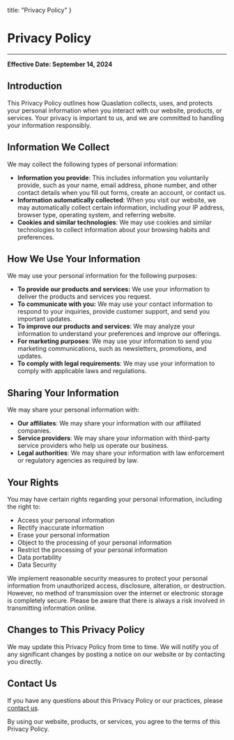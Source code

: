   title: "Privacy Policy"
}

# Privacy Policy
---

**Effective Date: September 14, 2024**

## Introduction

This Privacy Policy outlines how Quaslation collects, uses, and protects your personal information when you interact with our website, products, or services. Your privacy is important to us, and we are committed to handling your information responsibly.

## Information We Collect

We may collect the following types of personal information:

- **Information you provide**: This includes information you voluntarily provide, such as your name, email address, phone number, and other contact details when you fill out forms, create an account, or contact us.
- **Information automatically collected**: When you visit our website, we may automatically collect certain information, including your IP address, browser type, operating system, and referring website.  
- **Cookies and similar technologies**: We may use cookies and similar technologies to collect information about your browsing habits and preferences.  

## How We Use Your Information

We may use your personal information for the following purposes:

- **To provide our products and services:** We use your information to deliver the products and services you request.  
- **To communicate with you:** We may use your contact information to respond to your inquiries, provide customer support, and send you important updates.  
- **To improve our products and services**: We may analyze your information to understand your preferences and improve our offerings.
- **For marketing purposes**: We may use your information to send you marketing communications, such as newsletters, promotions, and updates.
- **To comply with legal requirements**: We may use your information to comply with applicable laws and regulations.

## Sharing Your Information

We may share your personal information with:

- **Our affiliates**: We may share your information with our affiliated companies.
- **Service providers**: We may share your information with third-party service providers who help us operate our business.
- **Legal authorities**: We may share your information with law enforcement or regulatory agencies as required by law.

## Your Rights

You may have certain rights regarding your personal information, including the right to:

- Access your personal information
- Rectify inaccurate information
- Erase your personal information
- Object to the processing of your personal information
- Restrict the processing of your personal information  
- Data portability
- Data Security

We implement reasonable security measures to protect your personal information from unauthorized access, disclosure, alteration, or destruction. However, no method of transmission over the internet or electronic storage is completely secure. Please be aware that there is always a risk involved in transmitting information online.  

## Changes to This Privacy Policy

We may update this Privacy Policy from time to time. We will notify you of any significant changes by posting a notice on our website or by contacting you directly.  

## Contact Us

If you have any questions about this Privacy Policy or our practices, please [contact us](/contact).

By using our website, products, or services, you agree to the terms of this Privacy Policy.